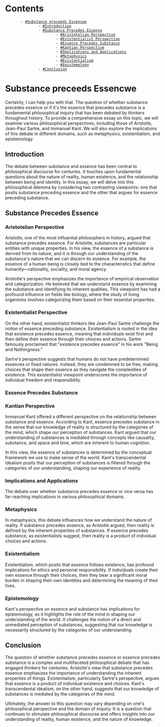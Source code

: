 = Contents =
        - [[#Substance preceeds Essencwe]]
                - [[#Introduction]]
                - [[#Substance Precedes Essence]]
                        - [[#Aristotelian Perspective]]
                        - [[#Existentialist Perspective]]
                        - [[#Essence Precedes Substance]]
                        - [[#Kantian Perspective]]
                        - [[#Implications and Applications]]
                        - [[#Metaphysics]]
                        - [[#Existentialism]]
                        - [[#Epistemology]]
                - [[#Conclusion]]

= Substance preceeds Essencwe =

Certainly, I can help you with that. The question of whether substance precedes essence or if it's the essence that precedes substance is a fundamental philosophical inquiry that has been debated by thinkers throughout history. To provide a comprehensive essay on this topic, we will examine various philosophical perspectives, including those of Aristotle, Jean-Paul Sartre, and Immanuel Kant. We will also explore the implications of this debate in different domains, such as metaphysics, existentialism, and epistemology.

== Introduction ==

The debate between substance and essence has been central to philosophical discourse for centuries. It touches upon fundamental questions about the nature of reality, human existence, and the relationship between being and identity. In this essay, we will delve into this philosophical dilemma by considering two contrasting viewpoints: one that posits substance preceding essence and the other that argues for essence preceding substance.

== Substance Precedes Essence ==

=== Aristotelian Perspective ===

Aristotle, one of the most influential philosophers in history, argued that substance precedes essence. For Aristotle, substances are particular entities with unique properties. In his view, the essence of a substance is derived from its nature, and it is through our understanding of the substance's nature that we can discern its essence. For example, the essence of a human being is closely tied to the characteristics that define humanity—rationality, sociality, and moral agency.

Aristotle's perspective emphasizes the importance of empirical observation and categorization. He believed that we understand essence by examining the substance and identifying its inherent qualities. This viewpoint has had a profound influence on fields like biology, where the study of living organisms involves categorizing them based on their essential properties.

=== Existentialist Perspective ===

On the other hand, existentialist thinkers like Jean-Paul Sartre challenge the notion of essence preceding substance. Existentialism is rooted in the idea that existence precedes essence, meaning that individuals exist first and then define their essence through their choices and actions. Sartre famously proclaimed that "existence precedes essence" in his work "Being and Nothingness."

Sartre's perspective suggests that humans do not have predetermined essences or fixed natures. Instead, they are condemned to be free, making choices that shape their essence as they navigate the complexities of existence. This existentialist viewpoint underscores the importance of individual freedom and responsibility.

=== Essence Precedes Substance ===

=== Kantian Perspective ===

Immanuel Kant offered a different perspective on the relationship between substance and essence. According to Kant, essence precedes substance in the sense that our knowledge of reality is structured by the categories of the mind, which shape our perception of substances. Kant argued that our understanding of substances is mediated through concepts like causality, substance, and space and time, which are inherent to human cognition.

In this view, the essence of substances is determined by the conceptual framework we use to make sense of the world. Kant's transcendental idealism posits that our perception of substances is filtered through the categories of our understanding, shaping our experience of reality.

=== Implications and Applications ===

The debate over whether substance precedes essence or vice versa has far-reaching implications in various philosophical domains.

=== Metaphysics ===

In metaphysics, this debate influences how we understand the nature of reality. If substance precedes essence, as Aristotle argued, then reality is defined by the inherent properties of substances. If essence precedes substance, as existentialists suggest, then reality is a product of individual choices and actions.

=== Existentialism ===

Existentialism, which posits that essence follows existence, has profound implications for ethics and personal responsibility. If individuals create their own essence through their choices, then they bear a significant moral burden in shaping their own identities and determining the meaning of their lives.

=== Epistemology ===

Kant's perspective on essence and substance has implications for epistemology, as it highlights the role of the mind in shaping our understanding of the world. It challenges the notion of a direct and unmediated perception of substances, suggesting that our knowledge is necessarily structured by the categories of our understanding.

== Conclusion ==

The question of whether substance precedes essence or essence precedes substance is a complex and multifaceted philosophical debate that has engaged thinkers for centuries. Aristotle's view that substance precedes essence emphasizes the importance of understanding the inherent properties of things. Existentialism, particularly Sartre's perspective, argues that essence is a product of individual existence and choices. Kant's transcendental idealism, on the other hand, suggests that our knowledge of substances is mediated by the categories of the mind.

Ultimately, the answer to this question may vary depending on one's philosophical perspective and the domain of inquiry. It is a question that continues to stimulate philosophical discourse and offers insights into our understanding of reality, human existence, and the nature of knowledge.
